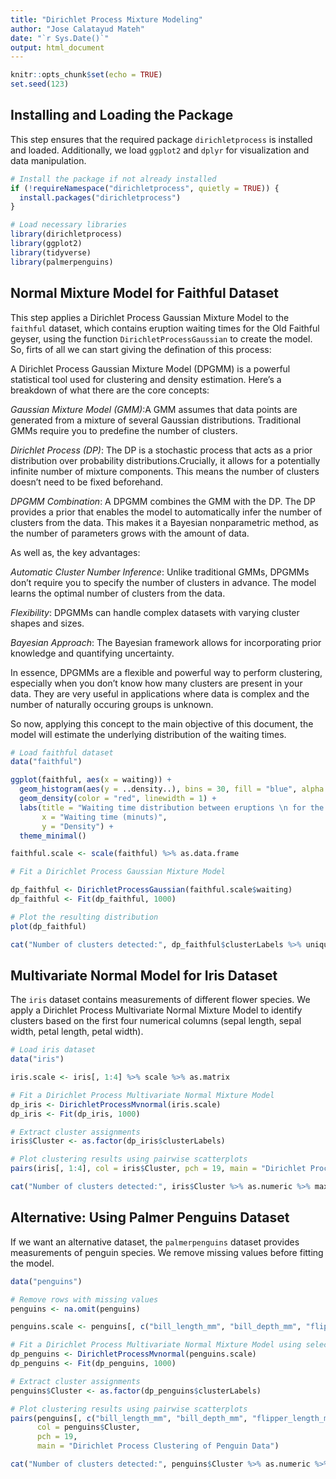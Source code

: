 ```yaml
---
title: "Dirichlet Process Mixture Modeling"
author: "Jose Calatayud Mateh"
date: "`r Sys.Date()`"
output: html_document
---
```


```r
knitr::opts_chunk$set(echo = TRUE)
set.seed(123)
```

## Installing and Loading the Package

This step ensures that the required package `dirichletprocess` is installed and loaded. Additionally, we load `ggplot2` and `dplyr` for visualization and data manipulation.

```r
# Install the package if not already installed
if (!requireNamespace("dirichletprocess", quietly = TRUE)) {
  install.packages("dirichletprocess")
}

# Load necessary libraries
library(dirichletprocess)
library(ggplot2)
library(tidyverse)
library(palmerpenguins)
```

## Normal Mixture Model for Faithful Dataset

This step applies a Dirichlet Process Gaussian Mixture Model to the `faithful` dataset, which contains eruption waiting times for the Old Faithful geyser, using the function `DirichletProcessGaussian` to create the model. So, firts of all we can start giving the defination of this process:

A Dirichlet Process Gaussian Mixture Model (DPGMM) is a powerful statistical tool used for clustering and density estimation. Here's a breakdown of what there are the core concepts:

_Gaussian Mixture Model (GMM)_:A GMM assumes that data points are generated from a mixture of several Gaussian distributions. Traditional GMMs require you to predefine the number of clusters.

_Dirichlet Process (DP)_: The DP is a stochastic process that acts as a prior distribution over probability distributions.Crucially, it allows for a potentially infinite number of mixture components. This means the number of clusters doesn't need to be fixed beforehand.

_DPGMM Combination_: A DPGMM combines the GMM with the DP. The DP provides a prior that enables the model to automatically infer the number of clusters from the data. This makes it a Bayesian nonparametric method, as the number of parameters grows with the amount of data.

As well as, the key advantages:

_Automatic Cluster Number Inference_: Unlike traditional GMMs, DPGMMs don't require you to specify the number of clusters in advance. The model learns the optimal number of clusters from the data.

_Flexibility_: DPGMMs can handle complex datasets with varying cluster shapes and sizes.

_Bayesian Approach_: The Bayesian framework allows for incorporating prior knowledge and quantifying uncertainty.

In essence, DPGMMs are a flexible and powerful way to perform clustering, especially when you don't know how many clusters are present in your data. They are very useful in applications where data is complex and the number of naturally occuring groups is unknown.

So now, applying this concept to the main objective of this document, the model will estimate the underlying distribution of the waiting times.

```r
# Load faithful dataset
data("faithful")

ggplot(faithful, aes(x = waiting)) +
  geom_histogram(aes(y = ..density..), bins = 30, fill = "blue", alpha = 0.5) +
  geom_density(color = "red", linewidth = 1) +
  labs(title = "Waiting time distribution between eruptions \n for the Old Faithful geyser",
       x = "Waiting time (minuts)",
       y = "Density") +
  theme_minimal()
```

```r
faithful.scale <- scale(faithful) %>% as.data.frame

# Fit a Dirichlet Process Gaussian Mixture Model

dp_faithful <- DirichletProcessGaussian(faithful.scale$waiting)
dp_faithful <- Fit(dp_faithful, 1000) 

# Plot the resulting distribution
plot(dp_faithful)
```

```r
cat("Number of clusters detected:", dp_faithful$clusterLabels %>% unique)
```


## Multivariate Normal Model for Iris Dataset

The `iris` dataset contains measurements of different flower species. We apply a Dirichlet Process Multivariate Normal Mixture Model to identify clusters based on the first four numerical columns (sepal length, sepal width, petal length, petal width).

```r
# Load iris dataset
data("iris")

iris.scale <- iris[, 1:4] %>% scale %>% as.matrix

# Fit a Dirichlet Process Multivariate Normal Mixture Model
dp_iris <- DirichletProcessMvnormal(iris.scale)
dp_iris <- Fit(dp_iris, 1000) 

# Extract cluster assignments
iris$Cluster <- as.factor(dp_iris$clusterLabels)

# Plot clustering results using pairwise scatterplots
pairs(iris[, 1:4], col = iris$Cluster, pch = 19, main = "Dirichlet Process Clustering of Iris Data")
```


```r
cat("Number of clusters detected:", iris$Cluster %>% as.numeric %>% max)
```

## Alternative: Using Palmer Penguins Dataset

If we want an alternative dataset, the `palmerpenguins` dataset provides measurements of penguin species. We remove missing values before fitting the model.

```r
data("penguins")

# Remove rows with missing values
penguins <- na.omit(penguins)

penguins.scale <- penguins[, c("bill_length_mm", "bill_depth_mm", "flipper_length_mm", "body_mass_g")] %>% as.matrix %>% scale

# Fit a Dirichlet Process Multivariate Normal Mixture Model using selected numerical features
dp_penguins <- DirichletProcessMvnormal(penguins.scale)
dp_penguins <- Fit(dp_penguins, 1000) 

# Extract cluster assignments
penguins$Cluster <- as.factor(dp_penguins$clusterLabels)

# Plot clustering results using pairwise scatterplots
pairs(penguins[, c("bill_length_mm", "bill_depth_mm", "flipper_length_mm", "body_mass_g")], 
      col = penguins$Cluster, 
      pch = 19, 
      main = "Dirichlet Process Clustering of Penguin Data")
```

```r
cat("Number of clusters detected:", penguins$Cluster %>% as.numeric %>% max)
```
